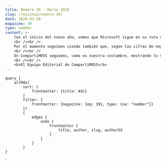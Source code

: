 ```yaml
---
title: Número 39 - Marzo 2019
slug: /revistas/numero-39/
date: 2020-03-29
magazine: 39
type: number
content: >-
    ​​​​​​​​​​​​​​​​​​​​Con el inicio del nuevo año, vemos que Microsoft sigue en su ruta de "todo-en-la-nube". Acercándose la nueva versión de Windows 10, está claro que la compañía apuesta cada vez más a esta ruta como demuestra la reciente noticia de que una gran parte del equipo de desarrollo de Windows ha sido movido al equipo de Azure. ¿Cuánto tiempo más antes de que llegue la tan mencionada versión en la nube de Windows?
    <br /><br />
    Por el momento seguimos viendo también que, según las cifras de negocios presentadas por Microsoft hace unas cuantas semanas, Azure disminuye un poco en crecimiento, lo que es bastante comprensible después de años de doblar su rendimiento cada año, y que Office es todavía la gallina de los huevos de oro. Mejor dicho, nada nuevo bajo el sol. Y que, por supuesto Microsoft ha recuperado el puesto número uno como compañía más valiosa del mundo, algo que era impensable hace cinco años.
    <br /><br />
    En CompartiMOSS seguimos, como es nuestra costumbre, mostrando lo más nuevo y más interesante técnicamente que nos ofrece Microsoft. Tanto los autores como los editores les ofrecemos un nuevo numero de la revista, que es de todos, y les deseamos que la disfruten tanto leyéndola y aplicando las ideas presentadas, como nosotros, los autores y responsables del magazín, disfrutamos creándola.
    <br /><br />
    <b>El Equipo Editorial de CompartiMOSS​​​​​​​​</b>
---
```



<NumberHeader frontmatter={props.pageContext.frontmatter} />

<ViewArticles articles={props.data.allMdx} title="Índice" />

<ViewPartners />

    query {
        allMdx(    
            sort: {
                frontmatter: {title: ASC}
            }
            filter: {
                frontmatter: {magazine: {eq: 39}, type: {ne: "number"}}
            }) 
            {
                edges {
                    node {
                        frontmatter {
                            title, author, slug, authorId
                        }      
                    }
                }
            }
    }
`
